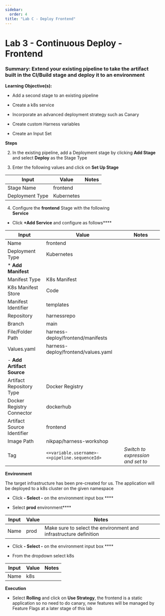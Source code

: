 ```yaml
---
sidebar:
  order: 4
title: "Lab C - Deploy Frontend"
---
```


# Lab 3 - Continuous Deploy - Frontend

### Summary: Extend your existing pipeline to take the artifact built in the CI/Build stage and deploy it to an environment

**Learning Objective(s):**

- Add a second stage to an existing pipeline

- Create a k8s service

- Incorporate an advanced deployment strategy such as Canary

- Create custom Harness variables

- Create an Input Set

**Steps**

2. In the existing pipeline, add a Deployment stage by clicking **Add Stage** and select **Deploy** as the Stage Type

3. Enter the following values and click on **Set Up Stage**

| Input           | Value      | Notes |
| --------------- | ---------- | ----- |
| Stage Name      | frontend   |       |
| Deployment Type | Kubernetes |       |

4. Configure the **frontend** Stage with the following\
   **Service**

- Click **+Add Service** and configure as follows\*\*\*\*

| Input                      | Value                                         | Notes                              |
| -------------------------- | --------------------------------------------- | ---------------------------------- |
| Name                       | frontend                                      |                                    |
| Deployment Type            | Kubernetes                                    |                                    |
| \* **Add Manifest**        |                                               |                                    |
| Manifest Type              | K8s Manifest                                  |                                    |
| K8s Manifest Store         | Code                                          |                                    |
| Manifest Identifier        | templates                                     |                                    |
| Repository                 | harnessrepo                                   |                                    |
| Branch                     | main                                          |                                    |
| File/Folder Path           | harness-deploy/frontend/manifests             |                                    |
| Values.yaml                | harness-deploy/frontend/values.yaml           |                                    |
| - **Add Artifact Source**  |                                               |                                    |
| Artifact Repository Type   | Docker Registry                               |                                    |
| Docker Registry Connector  | dockerhub                                     |                                    |
| Artifact Source Identifier | frontend                                      |                                    |
| Image Path                 | nikpap/harness-workshop                       |                                    |
| Tag                        | `<+variable.username>-<+pipeline.sequenceId>` | *Switch to expression and set to*  |

**Environment**

The target infrastructure has been pre-created for us. The application will be deployed to a k8s cluster on the given namespace

- Click **- Select -** on the environment input box \*\*\*\*

- Select **prod** environment\*\*\*\*

| Input | Value | Notes                                                             |
| ----- | ----- | ----------------------------------------------------------------- |
| Name  | prod  | Make sure to select the environment and infrastructure definition |

- Click **- Select -** on the environment input box \*\*\*\*

- From the dropdown select k8s

| Input | Value | Notes |
| ----- | ----- | ----- |
| Name  | k8s   |       |

**Execution**

- Select **Rolling** and click on **Use Strategy**, the frontend is a static application so no need to do canary, new features will be managed by Feature Flags at a later stage of this lab
